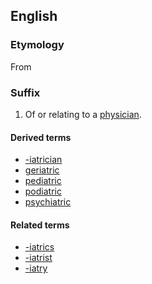 ==English==

===Etymology===
From {{AGr.}} {{term|sc=polytonic|ιατρός|tr=iatros||doctor}}

===Suffix===
{{infl|en|suffix|cat=suffixes|sort=iatric}}

# Of or relating to a [[physician]].

====Derived terms====
*[[-iatrician]]
*[[geriatric]]
*[[pediatric]]
*[[podiatric]]
*[[psychiatric]]

====Related terms====
*[[-iatrics]]
*[[-iatrist]]
*[[-iatry]]